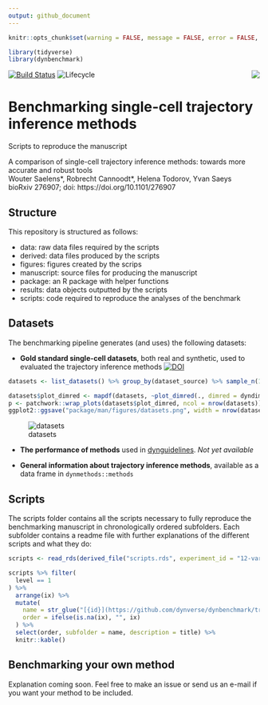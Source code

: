 ```yaml
---
output: github_document
---
```


<!-- README.md is generated from README.Rmd. Please edit that file -->

```r
knitr::opts_chunk$set(warning = FALSE, message = FALSE, error = FALSE, echo = FALSE)
```

```r
library(tidyverse)
library(dynbenchmark)
```

[![Build Status](https://api.travis-ci.org/dynverse/dynbenchmark.svg)](https://travis-ci.org/dynverse/dynbenchmark)
![Lifecycle](https://img.shields.io/badge/lifecycle-experimental-orange.svg) <img src="package/man/figures/logo.png" align="right" />

# Benchmarking single-cell trajectory inference methods

Scripts to reproduce the manuscript

A comparison of single-cell trajectory inference methods: towards more accurate and robust tools  
Wouter Saelens\*, Robrecht Cannoodt\*, Helena Todorov, Yvan Saeys  
bioRxiv 276907; doi: https://doi.org/10.1101/276907


## Structure

This repository is structured as follows:

* data: raw data files required by the scripts
* derived: data files produced by the scripts
* figures: figures created by the scrips
* manuscript: source files for producing the manuscript
* package: an R package with helper functions
* results: data objects outputted by the scripts
* scripts: code required to reproduce the analyses of the benchmark

## Datasets

The benchmarking pipeline generates (and uses) the following datasets:

* **Gold standard single-cell datasets**, both real and synthetic, used to evaluated the trajectory inference methods [![DOI](https://zenodo.org/badge/DOI/10.5281/zenodo.1211533.svg)](https://doi.org/10.5281/zenodo.1211533)

```r
datasets <- list_datasets() %>% group_by(dataset_source) %>% sample_n(1) %>% pull(dataset_id) %>% load_datasets()

datasets$plot_dimred <- mapdf(datasets, ~plot_dimred(., dimred = dyndimred::dimred_landmark_mds) + ggtitle(.$dataset_source) + theme(plot.title = element_text(size = 10)))
p <- patchwork::wrap_plots(datasets$plot_dimred, ncol = nrow(datasets))
ggplot2::ggsave("package/man/figures/datasets.png", width = nrow(datasets)*3, height = 1*3)
```

![datasets](package/man/figures/datasets.png)

* **The performance of methods** used in [dynguidelines](https://www.github.com/dynverse/dynguidelines). _Not yet available_

* **General information about trajectory inference methods**, available as a data frame in `dynmethods::methods`

## Scripts

The scripts folder contains all the scripts necessary to fully reproduce the benchmarking manuscript in chronologically ordered subfolders. Each subfolder contains a readme file with further explanations of the different scripts and what they do:

```r
scripts <- read_rds(derived_file("scripts.rds", experiment_id = "12-varia/01-scripts"))

scripts %>% filter(
  level == 1
) %>%
  arrange(ix) %>%
  mutate(
    name = str_glue("[{id}](https://github.com/dynverse/dynbenchmark/tree/master/{location})"),
    order = ifelse(is.na(ix), "", ix)
  ) %>% 
  select(order, subfolder = name, description = title) %>%
  knitr::kable()


```

## Benchmarking your own method

Explanation coming soon. Feel free to make an issue or send us an e-mail if you want your method to be included.

